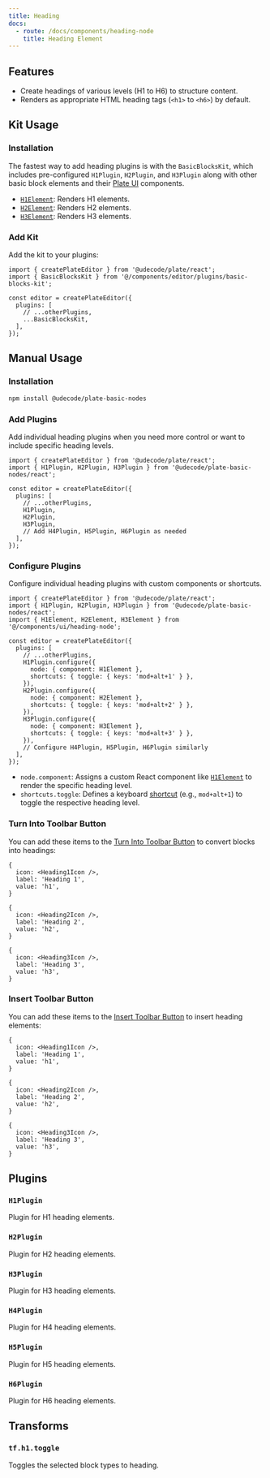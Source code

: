 ```yaml
---
title: Heading
docs:
  - route: /docs/components/heading-node
    title: Heading Element
---
```


<ComponentPreview name="basic-blocks-demo" />

<PackageInfo>

## Features

- Create headings of various levels (H1 to H6) to structure content.
- Renders as appropriate HTML heading tags (`<h1>` to `<h6>`) by default.

</PackageInfo>

## Kit Usage

<Steps>

### Installation

The fastest way to add heading plugins is with the `BasicBlocksKit`, which includes pre-configured `H1Plugin`, `H2Plugin`, and `H3Plugin` along with other basic block elements and their [Plate UI](/docs/installation/plate-ui) components.

<ComponentSource name="basic-blocks-kit" />

- [`H1Element`](/docs/components/heading-node): Renders H1 elements.
- [`H2Element`](/docs/components/heading-node): Renders H2 elements.
- [`H3Element`](/docs/components/heading-node): Renders H3 elements.

### Add Kit

Add the kit to your plugins:

```tsx
import { createPlateEditor } from '@udecode/plate/react';
import { BasicBlocksKit } from '@/components/editor/plugins/basic-blocks-kit';

const editor = createPlateEditor({
  plugins: [
    // ...otherPlugins,
    ...BasicBlocksKit,
  ],
});
```

</Steps>

## Manual Usage

<Steps>

### Installation

```bash
npm install @udecode/plate-basic-nodes
```

### Add Plugins

Add individual heading plugins when you need more control or want to include specific heading levels.

```tsx
import { createPlateEditor } from '@udecode/plate/react';
import { H1Plugin, H2Plugin, H3Plugin } from '@udecode/plate-basic-nodes/react';

const editor = createPlateEditor({
  plugins: [
    // ...otherPlugins,
    H1Plugin,
    H2Plugin,
    H3Plugin,
    // Add H4Plugin, H5Plugin, H6Plugin as needed
  ],
});
```

### Configure Plugins

Configure individual heading plugins with custom components or shortcuts.

```tsx
import { createPlateEditor } from '@udecode/plate/react';
import { H1Plugin, H2Plugin, H3Plugin } from '@udecode/plate-basic-nodes/react';
import { H1Element, H2Element, H3Element } from '@/components/ui/heading-node';

const editor = createPlateEditor({
  plugins: [
    // ...otherPlugins,
    H1Plugin.configure({
      node: { component: H1Element },
      shortcuts: { toggle: { keys: 'mod+alt+1' } },
    }),
    H2Plugin.configure({
      node: { component: H2Element },
      shortcuts: { toggle: { keys: 'mod+alt+2' } },
    }),
    H3Plugin.configure({
      node: { component: H3Element },
      shortcuts: { toggle: { keys: 'mod+alt+3' } },
    }),
    // Configure H4Plugin, H5Plugin, H6Plugin similarly
  ],
});
```

- `node.component`: Assigns a custom React component like [`H1Element`](/docs/components/heading-node) to render the specific heading level.
- `shortcuts.toggle`: Defines a keyboard [shortcut](/docs/plugin-shortcuts) (e.g., `mod+alt+1`) to toggle the respective heading level.

### Turn Into Toolbar Button

You can add these items to the [Turn Into Toolbar Button](/docs/toolbar#turn-into-toolbar-button) to convert blocks into headings:

```tsx
{
  icon: <Heading1Icon />,
  label: 'Heading 1',
  value: 'h1',
}
```

```tsx
{
  icon: <Heading2Icon />,
  label: 'Heading 2',
  value: 'h2',
}
```

```tsx
{
  icon: <Heading3Icon />,
  label: 'Heading 3',
  value: 'h3',
}
```

### Insert Toolbar Button

You can add these items to the [Insert Toolbar Button](/docs/toolbar#insert-toolbar-button) to insert heading elements:

```tsx
{
  icon: <Heading1Icon />,
  label: 'Heading 1',
  value: 'h1',
}
```

```tsx
{
  icon: <Heading2Icon />,
  label: 'Heading 2',
  value: 'h2',
}
```

```tsx
{
  icon: <Heading3Icon />,
  label: 'Heading 3',
  value: 'h3',
}
```

</Steps>

## Plugins

### `H1Plugin`

Plugin for H1 heading elements.

### `H2Plugin`

Plugin for H2 heading elements.

### `H3Plugin`

Plugin for H3 heading elements.

### `H4Plugin`

Plugin for H4 heading elements.

### `H5Plugin`

Plugin for H5 heading elements.

### `H6Plugin`

Plugin for H6 heading elements.

## Transforms

### `tf.h1.toggle`

Toggles the selected block types to heading.
